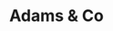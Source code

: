 ---
title: "Adams & Co"
publishedAt: "2024-04-08"
summary: "Adams & Co. has been designing their own line and wholesaling their products for more than 8 years. They offer a modern twist and traditional flair to the home décor global industry. Whatever your decorating style may be, you will find the perfect decoration that is tailored fit to your personality from their product collection. Turn your ordinary space with style! Visit site at https://www.adamsandco.net/"
images:
  - "/images/projects/adamsandco/adamsandco-01.png"
  - "/images/projects/adamsandco/adamsandco-02.png"
  - "/images/projects/adamsandco/adamsandco-03.png"
---